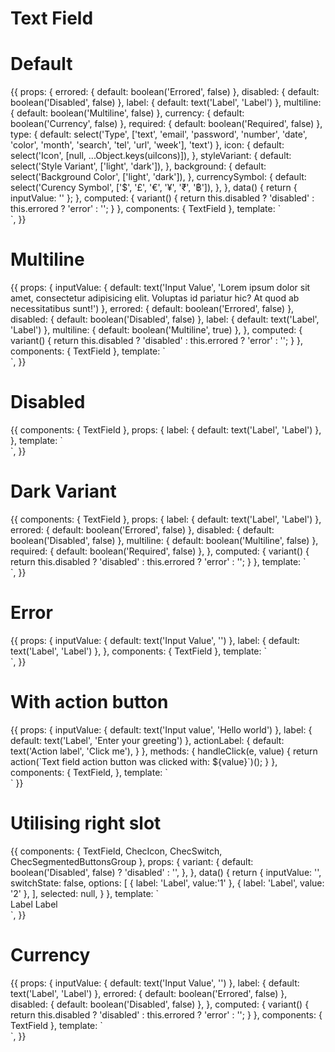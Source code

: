 
<Meta title="Form fields/Text field" component={TextField} />

# Text Field

<Props of={TextField} />

# Default

<Preview>
  <Story name="Defaults">
    {{
      props: {
        errored: {
          default: boolean('Errored', false)
        },
        disabled: {
          default: boolean('Disabled', false)
        },
        label: {
          default: text('Label', 'Label')
        },
        multiline: {
          default: boolean('Multiline', false)
        },
        currency: {
          default: boolean('Currency', false)
        },
        required: {
          default: boolean('Required', false)
        },
        type: {
          default: select('Type', ['text', 'email', 'password', 'number', 'date', 'color', 'month', 'search', 'tel', 'url', 'week'], 'text')
        },
        icon: {
          default: select('Icon', [null, ...Object.keys(uiIcons)]),
        },
        styleVariant: {
          default: select('Style Variant', ['light', 'dark']),
        },
        background: {
          default: select('Background Color', ['light', 'dark']),
        },
        currencySymbol: {
          default: select('Curency Symbol', ['$', '£', '€', '¥', '₹', '฿']),
        },
      },
      data() {
        return { inputValue: '' };
      },
      computed: {
        variant() {
          return this.disabled ? 'disabled' : this.errored ? 'error' : '';
        }
      },
      components: {
        TextField
      },
      template: `
        <div class="py-16 flex justify-center" :class="{'bg-gray-700': background === 'dark'}">
          <TextField
            name="input-name"
            :label="label"
            :multiline="multiline"
            placeholder="Example Placeholder"
            v-model="inputValue"
            :variant="variant"
            :style-variant="styleVariant"
            :currency="currency"
            :currencySymbol="currencySymbol"
            :type="type"
            :icon="icon"
            :required="required"
            class="w-full max-w-sm"
          />
        </div>`,
    }}
  </Story>
</Preview>

# Multiline

<Preview>
  <Story name="Multiline">
    {{
      props: {
        inputValue: {
          default: text('Input Value', 'Lorem ipsum dolor sit amet, consectetur adipisicing elit. Voluptas id pariatur hic? At quod ab necessitatibus sunt!')
        },
        errored: {
          default: boolean('Errored', false)
        },
        disabled: {
          default: boolean('Disabled', false)
        },
        label: {
          default: text('Label', 'Label')
        },
        multiline: {
          default: boolean('Multiline', true)
        },
      },
      computed: {
        variant() {
          return this.disabled ? 'disabled' : this.errored ? 'error' : '';
        }
      },
      components: {
        TextField
      },
      template: `
        <div class="py-16 flex justify-center">
          <TextField
            name="input-name"
            :label="label"
            :multiline="multiline"
            placeholder="Example Placeholder"
            v-model="inputValue"
            :variant="variant"
            class="w-full max-w-sm"
          />
        </div>`,
    }}
  </Story>
</Preview>

# Disabled

<Preview>
  <Story name="Disabled">
    {{
      components: {
        TextField
      },
      props: {
        label: {
          default: text('Label', 'Label')
        },
      },
      template: `
        <div class="py-16 flex justify-center">
          <TextField
            name="input-name"
            class="w-full max-w-sm"
            :label="label"
            placeholder="Text Field Placeholder"
            variant="disabled"
          />
        </div>`,
    }}
  </Story>
</Preview>

# Dark Variant

<Preview>
  <Story name="Dark Style Variant">
    {{
      components: {
        TextField
      },
      props: {
        label: {
          default: text('Label', 'Label')
        },
        errored: {
          default: boolean('Errored', false)
        },
        disabled: {
          default: boolean('Disabled', false)
        },
        multiline: {
          default: boolean('Multiline', false)
        },
        required: {
          default: boolean('Required', false)
        },
      },
      computed: {
        variant() {
          return this.disabled ? 'disabled' : this.errored ? 'error' : '';
        }
      },
      template: `
        <div class="py-16 flex justify-center bg-gray-700">
          <TextField
            name="input-name"
            class="w-full max-w-sm"
            :label="label"
            :style-variant="'dark'"
            placeholder="Text Field Placeholder"
            :multiline="multiline"
            :variant="variant"
            :required="required"
            bg-gray-700
          />
        </div>`,
    }}
  </Story>
</Preview>

# Error

<Preview>
  <Story name="Error">
    {{
      props: {
        inputValue: {
          default: text('Input Value', '')
        },
        label: {
          default: text('Label', 'Label')
        },
      },
      components: {
        TextField
      },
      template: `
        <div class="py-16 flex justify-center">
          <TextField
            name="input-name"
            :label="label"
            class="w-full max-w-sm"
            placeholder="Text Field Placeholder"
            variant="error"
            v-model="inputValue"
          />
        </div>`,
    }}
  </Story>
</Preview>

# With action button

<Preview>
  <Story name="With action button">
    {{
      props: {
        inputValue: {
          default: text('Input value', 'Hello world')
        },
        label: {
          default: text('Label', 'Enter your greeting')
        },
        actionLabel: {
          default: text('Action label', 'Click me'),
        }
      },
      methods: {
        handleClick(e, value) {
          return action(`Text field action button was clicked with: ${value}`)();
        }
      },
      components: {
        TextField,
      },
      template: `
        <div class="py-16 flex justify-center">
          <TextField
            :label="label"
            v-model="inputValue"
            :actionLabel="actionLabel"
            @action-click="handleClick"
          />
        </div>
      `
    }}
  </Story>
</Preview>

# Utilising right slot

<Preview>
  <Story name="Right slot">
    {{
      components: {
        TextField,
        ChecIcon,
        ChecSwitch,
        ChecSegmentedButtonsGroup
      },
      props: {
        variant: {
          default: boolean('Disabled', false) ? 'disabled' : '',
        },
      },
      data() {
        return {
          inputValue: '',
          switchState: false,
          options: [
            { label: 'Label', value:'1' },
            { label: 'Label', value: '2' },
          ],
          selected: null,
        }
      },
      template: `
        <div class="py-16 flex justify-center flex flex-col justify-center">
          <TextField
            label="With label"
            class="self-center w-full max-w-sm mb-4"
            v-model="inputValue"
            type="text"
            :variant="variant"
          >
            Label
          </TextField>
          <TextField
            label="With icon"
            class="self-center w-full max-w-sm mb-4"
            v-model="inputValue"
            type="text"
            :variant="variant"
          >
            <ChecIcon icon="calendar" class="w-4 h-4 text-gray-500" />
          </TextField>
          <TextField
            label="With switch"
            class="self-center w-full max-w-sm mb-4"
            v-model="inputValue"
            type="text"
            :variant="variant"
          >
            <ChecSwitch v-model="switchState">Label</ChecSwitch>
          </TextField>
          <TextField
            label="With segmented buttons"
            class="self-center w-full max-w-sm mb-4"
            v-model="inputValue"
            type="text"
            :variant="variant"
          >
            <ChecSegmentedButtonsGroup
              :options="options"
              v-model="selected"
            />
          </TextField>
        </div>`,
    }}
  </Story>
</Preview>

# Currency

<Preview>
  <Story name="Currency">
    {{
      props: {
        inputValue: {
          default: text('Input Value', '')
        },
        label: {
          default: text('Label', 'Label')
        },
        errored: {
          default: boolean('Errored', false)
        },
        disabled: {
          default: boolean('Disabled', false)
        },
      },
      computed: {
        variant() {
          return this.disabled ? 'disabled' : this.errored ? 'error' : '';
        }
      },
      components: {
        TextField
      },
      template: `
        <div class="py-16 flex justify-center">
          <TextField
            name="input-name"
            :label="label"
            class="w-full max-w-sm"
            placeholder="Text Field Placeholder"
            :variant="variant"
            currency="true"
            v-model="inputValue"
          />
        </div>`,
    }}
  </Story>
</Preview>